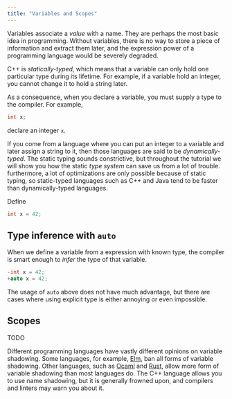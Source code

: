 ```yaml
---
title: "Variables and Scopes"
---
```


Variables associate a *value* with a name.
They are perhaps the most basic idea in programming.
Without variables,
there is no way to store a piece of information and extract them later,
and the expression power of a programming language would be severely degraded.

C++ is *statically-typed*,
which means that a variable can only hold one particular type during its lifetime.
For example, if a variable hold an integer, you cannot change it to hold a string later.

As a consequence, when you declare a variable, you must supply a type to the compiler.
For example,

```cpp
int x;
```

declare an integer `x`.

If you come from a language where you can put an integer to a variable and later assign a string to it,
then those languages are said to be *dynamically-typed*.
The static typing sounds constrictive,
but throughout the tutorial we will show you how the static *type system* can save us from a lot of trouble.
furthermore, a lot of optimizations are only possible because of static typing,
so static-typed languages such as C++ and Java tend to be faster than dynamically-typed languages.

Define

```cpp
int x = 42;
```

## Type inference with `auto`

When we define a variable from a expression with known type,
the compiler is smart enough to *infer* the type of that variable.

```cpp
-int x = 42;
+auto x = 42;
```

The usage of `auto` above does not have much advantage,
but there are cases where using explicit type is either annoying or even impossible.

## Scopes

TODO

<Info>

Different programming languages have vastly different opinions on variable shadowing.
Some languages, for example, [Elm](https://elm-lang.org/), ban all forms of variable shadowing.
Other languages, such as [Ocaml](https://ocaml.org/) and [Rust](https://www.rust-lang.org/),
allow more form of variable shadowing than most languages do.
The C++ language allows you to use name shadowing,
but it is generally frowned upon,
and compilers and linters may warn you about it.


</Info>
